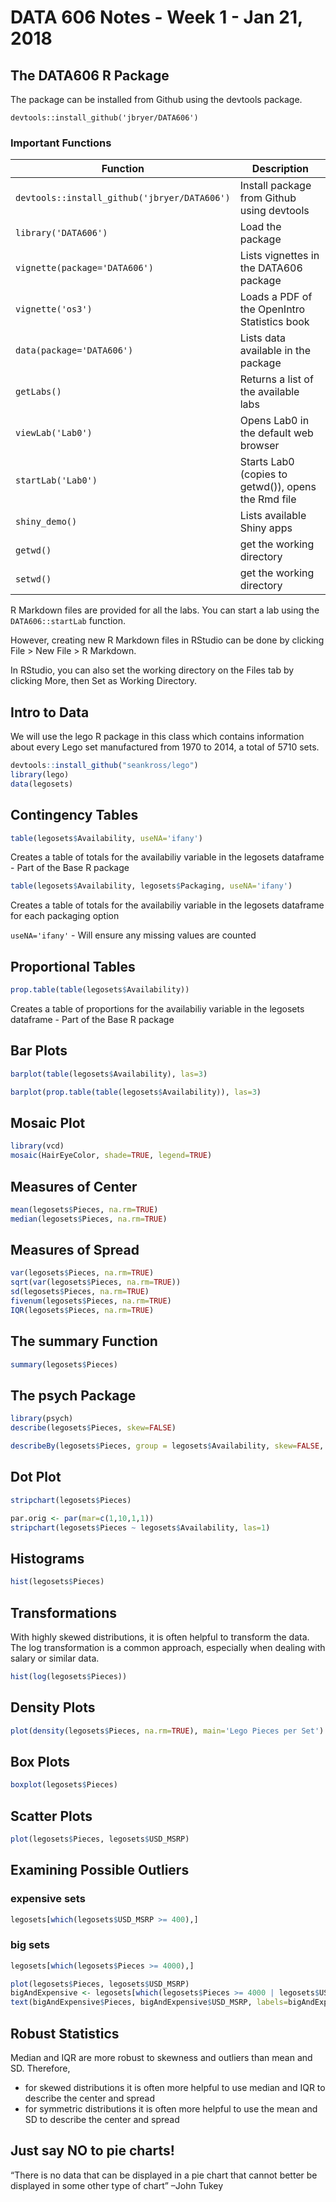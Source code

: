 # DATA 606 Notes - Week 1 - Jan 21, 2018

## The DATA606 R Package

The package can be installed from Github using the devtools package.

`devtools::install_github('jbryer/DATA606')`

### Important Functions

Function | Description
----- | -----
`devtools::install_github('jbryer/DATA606')` | Install package from Github using devtools
`library('DATA606')` | Load the package
`vignette(package='DATA606')` | Lists vignettes in the DATA606 package
`vignette('os3')` | Loads a PDF of the OpenIntro Statistics book
`data(package='DATA606')` | Lists data available in the package
`getLabs()` | Returns a list of the available labs
`viewLab('Lab0')` | Opens Lab0 in the default web browser
`startLab('Lab0')` | Starts Lab0 (copies to getwd()), opens the Rmd file
`shiny_demo()` | Lists available Shiny apps
`getwd()` | get the working directory
`setwd()` | get the working directory

R Markdown files are provided for all the labs. You can start a lab using the `DATA606::startLab` function.

However, creating new R Markdown files in RStudio can be done by clicking File > New File > R Markdown.

In RStudio, you can also set the working directory on the Files tab by clicking More, then Set as Working Directory.

## Intro to Data

We will use the lego R package in this class which contains information about every Lego set manufactured from 1970 to 2014, a total of 5710 sets.

```r
devtools::install_github("seankross/lego")
library(lego)
data(legosets)
```

## Contingency Tables

```r
table(legosets$Availability, useNA='ifany')
```

Creates a table of totals for the availabiliy variable in the legosets dataframe - Part of the Base R package

```r
table(legosets$Availability, legosets$Packaging, useNA='ifany')
```

Creates a table of totals for the availabiliy variable in the legosets dataframe for each packaging option

`useNA='ifany'` - Will ensure any missing values are counted

## Proportional Tables

```r
prop.table(table(legosets$Availability))
``` 

Creates a table of proportions for the availabiliy variable in the legosets dataframe - Part of the Base R package

## Bar Plots

```r
barplot(table(legosets$Availability), las=3)
```
```r
barplot(prop.table(table(legosets$Availability)), las=3)
```

## Mosaic Plot

```r
library(vcd)
mosaic(HairEyeColor, shade=TRUE, legend=TRUE)
```

## Measures of Center

```R
mean(legosets$Pieces, na.rm=TRUE)
median(legosets$Pieces, na.rm=TRUE)
```

## Measures of Spread

```R
var(legosets$Pieces, na.rm=TRUE)
sqrt(var(legosets$Pieces, na.rm=TRUE))
sd(legosets$Pieces, na.rm=TRUE)
fivenum(legosets$Pieces, na.rm=TRUE)
IQR(legosets$Pieces, na.rm=TRUE)
```

## The summary Function

```R
summary(legosets$Pieces)
```

## The psych Package

```R
library(psych)
describe(legosets$Pieces, skew=FALSE)
```

```R
describeBy(legosets$Pieces, group = legosets$Availability, skew=FALSE, mat=TRUE)
```

## Dot Plot

```R
stripchart(legosets$Pieces)
```

```R
par.orig <- par(mar=c(1,10,1,1))
stripchart(legosets$Pieces ~ legosets$Availability, las=1)
```

## Histograms

```R
hist(legosets$Pieces)
```

## Transformations
With highly skewed distributions, it is often helpful to transform the data. The log transformation is a common approach, especially when dealing with salary or similar data.

```R
hist(log(legosets$Pieces))
```

## Density Plots

```R
plot(density(legosets$Pieces, na.rm=TRUE), main='Lego Pieces per Set')
```

## Box Plots

```R
boxplot(legosets$Pieces)
```

## Scatter Plots

```R
plot(legosets$Pieces, legosets$USD_MSRP)
```

## Examining Possible Outliers 
### expensive sets

```R
legosets[which(legosets$USD_MSRP >= 400),]
```

### big sets

```R
legosets[which(legosets$Pieces >= 4000),]
```

```R
plot(legosets$Pieces, legosets$USD_MSRP)
bigAndExpensive <- legosets[which(legosets$Pieces >= 4000 | legosets$USD_MSRP >= 400),]
text(bigAndExpensive$Pieces, bigAndExpensive$USD_MSRP, labels=bigAndExpensive$Name)
```

## Robust Statistics

Median and IQR are more robust to skewness and outliers than mean and SD. Therefore,

- for skewed distributions it is often more helpful to use median and IQR to describe the center and spread
- for symmetric distributions it is often more helpful to use the mean and SD to describe the center and spread

## Just say NO to pie charts!

"There is no data that can be displayed in a pie chart that cannot better be displayed in some other type of chart"
 --John Tukey